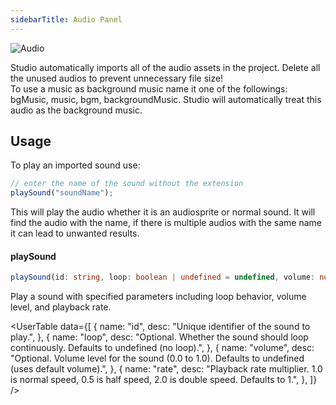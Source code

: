 ```yaml
---
sidebarTitle: Audio Panel
---
```



<SpecialHeader title="Audio Panel" />

<div className="relative">
  <Image
    src="/studio-docs/advanced/audio.png"
    alt="Audio"
    width={1600}
    height={600}
    className="mt-6 rounded-xl overflow-hidden"
  />

  <Hoverbox
    title="1"
    body="Drag background music and uploadable sounds to this column."
    xPercent={35}
    yPercent={60}
  />

  <Hoverbox
    title="2"
    body="Drag audios to this column to use as audiosprite."
    xPercent={57}
    yPercent={60}
  />

  <Hoverbox
    title="3"
    body="Click to edit audiosprite bitrate and hz."
    xPercent={66.5}
    yPercent={60}
  />

  <Hoverbox
    title="4"
    body="Clear and regenerate audiosprite files. Useful when you face a problem with audios and studio can't fix it automatically."
    xPercent={71.5}
    yPercent={60}
  />

  <Hoverbox
    title="5"
    body="Change bitrate, higher bitrate means more quality and more size in kbs. This will generate a new version of the audio. Hit play button to listen the encoded version."
    xPercent={76.5}
    yPercent={27}
  />

  <Hoverbox
    title="6"
    body="Change hz, higher hz means more quality and more size in kbs. This will generate a new version of the audio. Hit play button to listen the encoded version."
    xPercent={76.5}
    yPercent={35}
  />

  <Hoverbox
    title="7"
    body="Id used in the data.js, you can name it anything you like as long as it doesn't conflict with another id in your data.js"
    xPercent={76.5}
    yPercent={53}
  />

  <Hoverbox
    title="8"
    body="Visible name in the data.js."
    xPercent={76.5}
    yPercent={60}
  />

  <Hoverbox
    title="9"
    body="This button will generate an item in data.js with the submitted ID and name. If an item with the same ID already exists, it will be overridden."
    xPercent={76.5}
    yPercent={66}
  />
</div>

<Callout type="warning">
<div class="-mt-4">
  Studio automatically imports all of the audio assets in the project. Delete
  all the unused audios to prevent unnecessary file size!
</div>
</Callout>

<Callout type="warning">
<div class="-mt-4">
  To use a music as background music name it one of the followings: bgMusic,
  music, bgm, backgroundMusic. Studio will automatically treat this audio as the
  background music.
</div>
</Callout>

## Usage

To play an imported sound use:

```js
// enter the name of the sound without the extension
playSound("soundName");
```

This will play the audio whether it is an audiosprite or normal sound. It will find the audio with the name, if there is multiple audios with the same name it can lead to unwanted results.

#### playSound

```ts
playSound(id: string, loop: boolean | undefined = undefined, volume: number | undefined = undefined, rate: number = 1): void
```

Play a sound with specified parameters including loop behavior, volume level, and playback rate.

<InnerHeader title="Parameters" />

<UserTable
  data={[
    {
      name: "id",
      desc: "Unique identifier of the sound to play.",
    },
    {
      name: "loop",
      desc: "Optional. Whether the sound should loop continuously. Defaults to undefined (no loop).",
    },
    {
      name: "volume",
      desc: "Optional. Volume level for the sound (0.0 to 1.0). Defaults to undefined (uses default volume).",
    },
    {
      name: "rate",
      desc: "Playback rate multiplier. 1.0 is normal speed, 0.5 is half speed, 2.0 is double speed. Defaults to 1.",
    },
  ]}
/>
